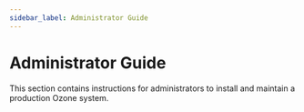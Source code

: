 ```yaml
---
sidebar_label: Administrator Guide
---
```


# Administrator Guide


This section contains instructions for administrators to install and maintain a production Ozone system.

<DocCardList/>
